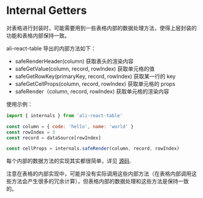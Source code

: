 
<Meta title="工具 / internal getters" />

# Internal Getters

对表格进行封装时，可能需要用到一些表格内部的数据处理方法，使得上层封装的功能和表格内部保持一致。

ali-react-table 导出的内部方法如下：

- safeRenderHeader(column) 获取表头的渲染内容
- safeGetValue(column, record, rowIndex) 获取单元格的值
- safeGetRowKey(primaryKey, record, rowIndex) 获取某一行的 key
- safeGetCellProps(column, record, rowIndex) 获取单元格的 props
- safeRender（column, record, rowIndex) 获取单元格的渲染内容

使用示例：

```javascript
import { internals } from 'ali-react-table'

const column = { code: 'hello', name: 'world' }
const rowIndex = 3
const record = dataSource[rowIndex]

const cellProps = internals.safeRender(column, record, rowIndex)
```

每个内部的数据方法的实现其实都很简单，详见 [源码](https://github.com/alibaba/ali-react-table/blob/master/src/common-utils/internals.tsx).

注意在表格的内部实现中，可能并没有实际调用这些内部方法（在表格内部调用这些方法会产生很多的冗余计算），但表格内部的数据处理和这些方法是保持一致的。
